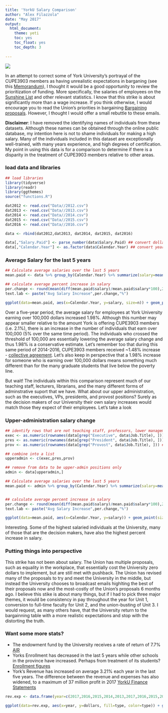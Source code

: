 ```yaml
---
title: 'YorkU Salary Comparison'
author: "Alex Filazzola"
date: "May 2017"
output:
  html_document:
    theme: yeti
    toc: yes
    toc_float: yes
    toc_depth: 3
  
---
```


![](york.jpg)

In an attempt to correct some of York University's portrayal of the CUPE3903 members as having unrealistic expectations in barganing (see this [Memorandum](http://labour.yorku.ca/2018/03/13/memorandum-on-a-path-forward/?_cldee=YWxleC5maWxhenpvbGFAb3V0bG9vay5jb20%3d&recipientid=contact-980019b7e0bf4db3839e35db6b331eba-e704eb4fb4504d9186714c072cbdd1de&esid=eec02e81-f926-e811-8def-000c29b184c1)), I thought it would be a good opportunity to review the prioritization of funding. More specifically, the salaries of employees on the [Sunshine List](https://www.ontario.ca/page/public-sector-salary-disclosure) and other relevant statistics. I know that this strike is about significantly more than a wage increase. If you think otherwise, I would encourage you to read the Union's priorities in bargaining [Bargaining proposals](https://3903.cupe.ca/bargaining/). However, I thought I would offer a small rebuttle to these emails. 

**Disclaimer**: I have removed the identifying names of individuals from these datasets. Although these names can be obtained through the online public database, my intention here is not to shame individuals for making a high salary. Many of the individuals included in this dataset are exceptionally well-trained, with many years experience, and high degrees of certification. My point in using this data is for a comparison to determine if there is a disparity in the treatment of CUPE3903 members relative to other areas. 

### load data and libraries
```r
## load libraries
library(tidyverse)
library(readr)
library(ggthemes)
source("functions.R")

dat2012 <- read.csv("Data//2012.csv")
dat2013 <- read.csv("Data//2013.csv")
dat2014 <- read.csv("Data//2014.csv")
dat2015 <- read.csv("Data//2015.csv")
dat2016 <- read.csv("Data//2016.csv")

data <- rbind(dat2012,dat2013, dat2014, dat2015, dat2016) 

data[,"Salary.Paid"] <- parse_number(data$Salary.Paid) ## convert dollarsigns to numbers
data[,"Calendar.Year"] <- as.factor(data$Calendar.Year) ## convert year to a factor
```

### Average Salary for the last 5 years
```r
## Calculate average salaries over the last 5 years
mean.paid <- data %>% group_by(Calendar.Year) %>% summarize(salary=mean(Salary.Paid), n=length(Salary.Paid))

## calculate average percent increase in salary
per.change <- round(mean(diff(mean.paid$salary)/mean.paid$salary*100),2)
text.lab <- paste("Avg Salary Increase",per.change,"%")

ggplot(data=mean.paid, aes(x=Calendar.Year, y=salary, size=n)) + geom_point() + theme_Publication() + ylab("Annual Salary (CAD)") + xlab("Year") + annotate("text", x= 2,y=155000, label=text.lab, size=6)

```

Over a five-year period, the average salary for employees at York University earning over 100,000 dollars increased 1.98%. Although this number may appear smaller relative to the amount York is offering CUPE3903 members (i.e. 2.1%), there is an increase in the number of individuals that earn over 100,000 (5% over the same time period). The individuals who crossed the threshold of 100,000 are essentially lowering the average salary change and thus 1.98% is a conservative estimate. Let's remember too that during this same period of 2014-2016, CUPE3903 members received ~1.48% increase - [collective agreement](https://3903.cupe.ca/files/2012/03/92365-1-YU-Unit-1.pdf). Let's also keep in perspective that a 1.98% increase for someone who is earning over 100,000 dollars means something much different than for the many graduate students that live below the poverty line.

But wait! The individuals within this comparison represent much of our teaching staff, lecturers, librarians, and the many different forms of adminstrative suport that we have. What about our upper administration, such as the executives, VPs, presidents, and provost positions? Surely as the decision makers of our University their own salary increases would match those they expect of their employees. Let's take a look

### Upper-administration salary change
```r
## identify rows that are not teaching staff, professors, lower management, engineers, or technicians
exec <- as.numeric(rownames(data[grep("Executive", data$Job.Title), ])) ## executives, CEO, CTO, etc...
pres <- as.numeric(rownames(data[grep("President", data$Job.Title), ])) ## presidents and vice-presidents for each division
prov <- as.numeric(rownames(data[grep("Provost", data$Job.Title), ])) ## provost & vice-provost positions

## combine into a list
upperadmin <- c(exec,pres,prov)

## remove from data to be upper-admin positions only
admin <- data[upperadmin,]

## Calculate average salaries over the last 5 years
mean.paid <- admin %>% group_by(Calendar.Year) %>% summarize(salary=mean(Salary.Paid, n=length(Salary.Paid)))


## calculate average percent increase in salary
per.change <- round(mean(diff(mean.paid$salary)/mean.paid$salary*100),2)
text.lab <- paste("Avg Salary Increase",per.change,"%")

ggplot(data=mean.paid, aes(x=Calendar.Year, y=salary)) + geom_point(size=5) + theme_Publication() + ylab("Annual Salary (CAD)") + xlab("Year") + annotate("text", x= 2,y=170000, label=text.lab, size=6)
```

Interesting. Some of the highest salaried individuals at the University, many of those that are the decision makers, have also the highest percent increase in salary. 

### Putting things into perspective

This strike has not been about salary. The Union has multiple proposals, such as equality in the workplace, that essentially cost the University zero dollars to implement, but are still met with pushback. The Union has revised many of the proposals to try and meet the University in the middle, but instead the University chooses to broadcast emails highlting the best of their proposals now and the most-costly of the Union's proposals 6 months ago. I believe this stike is about many things, but if I had to pick three major themes, it would be consistency in pay throughout the year for Unit 1, conversion to full-time faculty for Unit 2, and the union-busting of Unit 3. I would request, as many others have, that the University return to the bargainning table with a more realistic expectations and stop with the distorting the truth. 

### Want some more stats?

- The endowment fund by the University receives a rate of return of 7.7% [AIR](http://secretariat.info.yorku.ca/files/Annual-Investment-Report-December-31-2016.pdf)
- Yorks Enrollment has decreased in the last 5 years while other schools in the province have increased. Perhaps from treatment of its students? [Enrollment figures](http://cou.on.ca/wp-content/uploads/2018/02/Table-3-Headcount-enrolment-by-institution-and-level-of-study.pdf)
- York's Revenue has increased on average 3.21% each year in the last five years. The difference between the revenue and expenses has also widened, to a maximum of 37 million profit in 2017 [YorkU Finance Statements](http://www.yorku.ca/finance/documents/Financial_Statements_April_30_2017.pdf)
```r
rev.exp <- data.frame(year=c(2017,2016,2015,2014,2013,2017,2016,2015,2014,2013),dollars = c(1095.1,1041.2,1017.0,1016.9,983.1,1058.7,1017.9,997.1,1012.6,985.9), type=c(rep("revenue",5),rep("expenses",5)))

ggplot(data=rev.exp, aes(x=year, y=dollars, fill=type, color=type)) + geom_point(size=4) +theme_Publication() + ylab("Millions of Dollars (CAD)")
```